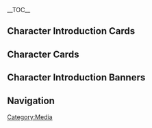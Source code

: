 {{CustomTabs
|tab1 = Overview
|tab2 = Gallery
}}
__TOC__
==Character Introduction Cards==
{{Files by Category Gallery
|Character Introduction Cards
|order = descending
}}

==Character Cards==
{{Files by Category Gallery
|Character Cards
|spacing = small
|order = descending
}}

==Character Introduction Banners==
{{Files by Category Gallery
|Character Introduction Banners
|order = descending
}}

==Navigation==
{{Lore Navbox|Media}}
[[Category:Media]]
